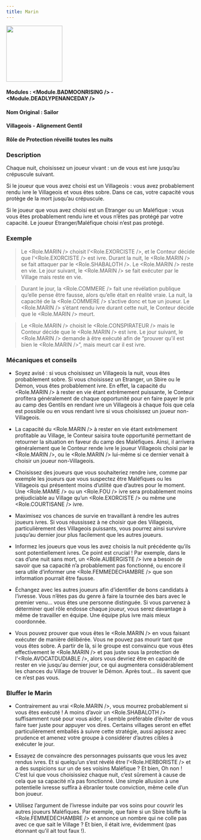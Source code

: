 ```yaml
---
title: Marin
---
```



<img src='/img/blood-on-the-clocktower/roles/marin.png' height='150' />

#### Modules : <Module.BADMOONRISING /> - <Module.DEADLYPENANCEDAY />
#### Nom Original : Sailor
#### Villageois - Alignement Gentil
#### Rôle de Protection réveillé toutes les nuits

### Description

Chaque nuit, choisissez un joueur vivant : un de vous est ivre jusqu’au crépuscule suivant.

Si le joueur que vous avez choisi est un Villageois : vous avez probablement rendu ivre le Villageois et vous êtes sobre. Dans ce cas, votre capacité vous protège de la mort jusqu’au crépuscule.

Si le joueur que vous avez choisi est un Etranger ou un Maléfique : vous vous êtes probablement rendu ivre et vous n’êtes pas protégé par votre capacité. Le joueur Etranger/Maléfique choisi n’est pas protégé.


### Exemple
> Le <Role.MARIN /> choisit l’<Role.EXORCISTE />, et le Conteur décide que l’<Role.EXORCISTE /> est ivre. Durant la nuit, le <Role.MARIN /> se fait attaquer par le <Role.SHABALOTH />. Le <Role.MARIN /> reste en vie. Le jour suivant, le <Role.MARIN /> se fait exécuter par le Village mais reste en vie.

> Durant le jour, la <Role.COMMERE /> fait une révélation publique qu’elle pense être fausse, alors qu’elle était en réalité vraie. La nuit, la capacité de la <Role.COMMERE /> s’active donc et tue un joueur. Le <Role.MARIN /> s’étant rendu ivre durant cette nuit, le Conteur décide que le <Role.MARIN /> meurt.

> Le <Role.MARIN /> choisit le <Role.CONSPIRATEUR /> mais le Conteur décide que le <Role.MARIN /> est ivre. Le jour suivant, le <Role.MARIN /> demande à être exécuté afin de “prouver qu’il est bien le <Role.MARIN />”, mais meurt car il est ivre.

### Mécaniques et conseils
- Soyez avisé : si vous choisissez un Villageois la nuit, vous êtes probablement sobre. Si vous choisissez un Etranger, un Sbire ou le Démon, vous êtes probablement ivre. En effet, la capacité du <Role.MARIN /> à rester en vie étant extrêmement puissante, le Conteur profitera généralement de chaque opportunité pour en faire payer le prix au camp des Gentils en rendant ivre un Villageois à chaque fois que cela est possible ou en vous rendant ivre si vous choisissez un joueur non-Villageois.

- La capacité du <Role.MARIN /> à rester en vie étant extrêmement profitable au Village, le Conteur saisira toute opportunité permettant de retourner la situation en faveur du camp des Maléfiques. Ainsi, il arrivera généralement que le Conteur rende ivre le joueur Villageois choisi par le <Role.MARIN />, ou le <Role.MARIN /> lui-même si ce dernier venait à choisir un joueur non-Villageois. 

- Choisissez des joueurs que vous souhaiteriez rendre ivre, comme par exemple les joueurs que vous suspectez être Maléfiques ou les Villageois qui présentent moins d’utilité que d’autres pour le moment. Une <Role.MAMIE /> ou un <Role.FOU /> ivre sera probablement moins préjudiciable au Village qu’un <Role.EXORCISTE /> ou même une <Role.COURTISANE /> ivre.

- Maximisez vos chances de survie en travaillant à rendre les autres joueurs ivres. Si vous réussissez à ne choisir que des Villageois, particulièrement des Villageois puissants, vous pourrez ainsi survivre jusqu’au dernier jour plus facilement que les autres joueurs.

- Informez les joueurs que vous les avez choisis la nuit précédente qu’ils sont potentiellement ivres. Ce point est crucial ! Par exemple, dans le cas d’une nuit sans mort, un <Role.AUBERGISTE /> ivre a besoin de savoir que sa capacité n’a probablement pas fonctionné, ou encore il sera utile d’informer une <Role.FEMMEDECHAMBRE /> que son information pourrait être fausse.

- Échangez avec les autres joueurs afin d’identifier de bons candidats à l’ivresse. Vous n’êtes pas du genre à faire la tournée des bars avec le premier venu… vous êtes une personne distinguée. Si vous parvenez à déterminer quel rôle endosse chaque joueur, vous serez davantage à même de travailler en équipe. Une équipe plus ivre mais mieux coordonnée.

- Vous pouvez prouver que vous êtes le <Role.MARIN /> en vous faisant exécuter de manière délibérée. Vous ne pouvez pas mourir tant que vous êtes sobre. A partir de là, si le groupe est convaincu que vous êtes effectivement le <Role.MARIN /> et pas juste sous la protection de l’<Role.AVOCATDUDIABLE />, alors vous devriez être en capacité de rester en vie jusqu'au dernier jour, ce qui augmentera considérablement les chances du Village de trouver le Démon. Après tout… ils savent que ce n’est pas vous.
 
### Bluffer le Marin
- Contrairement au vrai <Role.MARIN />, vous mourrez probablement si vous êtes exécuté ! A moins d’avoir un <Role.SHABALOTH /> suffisamment rusé pour vous aider, il semble préférable d’éviter de vous faire tuer juste pour appuyer vos dires. Certains villages seront en effet particulièrement emballés à suivre cette stratégie, aussi agissez avec prudence et amenez votre groupe à considérer d’autres cibles à exécuter le jour.

- Essayez de convaincre des personnages puissants que vous les avez rendus ivres. Et si quelqu’un s’est révélé être l’<Role.HERBORISTE /> et a des suspicions sur un de ses voisins Maléfique ? Et bien, Oh non ! C’est lui que vous choisissiez chaque nuit, c’est sûrement à cause de cela que sa capacité n’a pas fonctionné. Une simple allusion à une potentielle ivresse suffira à ébranler toute conviction, même celle d’un bon joueur.   

- Utilisez l’argument de l’ivresse induite par vos soins pour couvrir les autres joueurs Maléfiques. Par exemple, que faire si un Sbire bluffe la <Role.FEMMEDECHAMBRE /> et annonce un nombre qui ne colle pas avec ce que sait le Village ? Et bien, il était ivre, évidemment (pas étonnant qu’il ait tout faux !).
